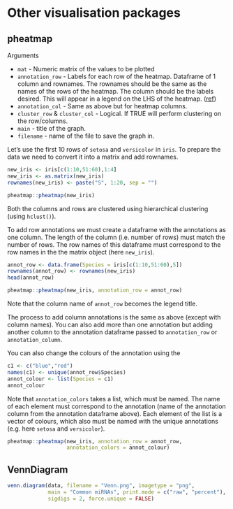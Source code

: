 # Other visualisation packages


## pheatmap

Arguments

* `mat` - Numeric matrix of the values to be plotted
* `annotation_row` - Labels for each row of the heatmap. Dataframe of 1 column and rownames. The rownames should be the same as the names of the rows of the heatmap. The column should be the labels desired. This will appear in a legend on the LHS of the heatmap. ([ref](https://www.biostars.org/p/66079/))
* `annotation_col` - Same as above but for heatmap columns.
* `cluster_row` & `cluster_col` - Logical. If TRUE will perform clustering on the row/columns.
* `main` - title of the graph.
* `filename` - name of the file to save the graph in.

Let's use the first 10 rows of `setosa` and `versicolor` in `iris`. To prepare the data we need to convert it into a matrix and add rownames.

```r
new_iris <- iris[c(1:10,51:60),1:4]
new_iris <- as.matrix(new_iris)
rownames(new_iris) <- paste("S", 1:20, sep = "")
```

```r
pheatmap::pheatmap(new_iris)
```

Both the columns and rows are clustered using hierarchical clustering (using `hclust()`). 

To add row annotations we must create a dataframe with the annotations as one column. The length of the column (i.e. number of rows) must match the number of rows. The row names of this dataframe must correspond to the row names in the the matrix object (here `new_iris`).  

```r
annot_row <- data.frame(Species = iris[c(1:10,51:60),5])
rownames(annot_row) <- rownames(new_iris)
head(annot_row)
```

```r
pheatmap::pheatmap(new_iris, annotation_row = annot_row)
```

Note that the column name of `annot_row` becomes the legend title. 

The process to add column annotations is the same as above (except with column names). You can also add more than one annotation but adding another column to the annotation dataframe passed to `annotation_row` or `annotation_column`.

You can also change the colours of the annotation using the 

```r
c1 <- c("blue","red")
names(c1) <- unique(annot_row$Species)
annot_colour <- list(Species = c1)
annot_colour
```

Note that `annotation_colors` takes a list, which must be named. The name of each element must correspond to the annotation (name of the annotation column from the annotation dataframe above). Each element of the list is a vector of colours, which also must be named with the unique annotations (e.g. here `setosa` and `versicolor`).

```r
pheatmap::pheatmap(new_iris, annotation_row = annot_row,
                   annotation_colors = annot_colour)
```

## VennDiagram

```r
venn.diagram(data, filename = "Venn.png", imagetype = "png", 
             main = "Common miRNAs", print.mode = c("raw", "percent"),
             sigdigs = 2, force.unique = FALSE)
```


